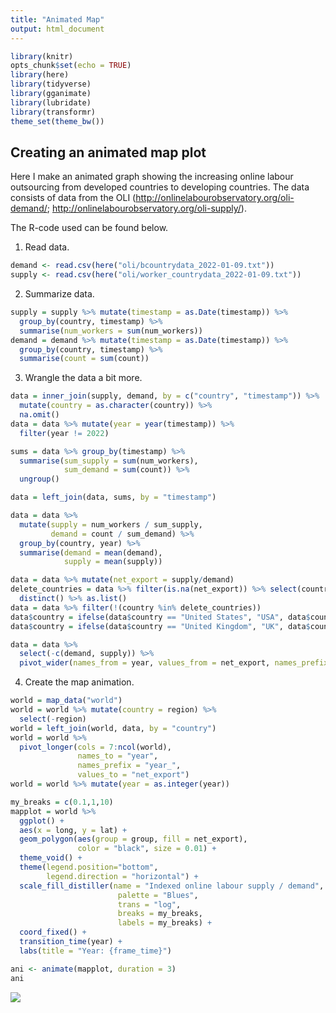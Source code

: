 ```yaml
---
title: "Animated Map"
output: html_document
---
```


```r
library(knitr)
opts_chunk$set(echo = TRUE)
library(here)
library(tidyverse)
library(gganimate)
library(lubridate)
library(transformr)
theme_set(theme_bw())
```

## Creating an animated map plot

Here I make an animated graph showing the increasing online labour outsourcing from developed countries to developing countries. The data consists of data from the OLI ([http://onlinelabourobservatory.org/oli-demand/](http://onlinelabourobservatory.org/oli-demand/); [http://onlinelabourobservatory.org/oli-supply/](http://onlinelabourobservatory.org/oli-supply/)).

The R-code used can be found below.

1. Read data.

```r
demand <- read.csv(here("oli/bcountrydata_2022-01-09.txt"))
supply <- read.csv(here("oli/worker_countrydata_2022-01-09.txt"))
```

2. Summarize data.

```r
supply = supply %>% mutate(timestamp = as.Date(timestamp)) %>%
  group_by(country, timestamp) %>%
  summarise(num_workers = sum(num_workers))
demand = demand %>% mutate(timestamp = as.Date(timestamp)) %>%
  group_by(country, timestamp) %>%
  summarise(count = sum(count))
```
3. Wrangle the data a bit more.

```r
data = inner_join(supply, demand, by = c("country", "timestamp")) %>%
  mutate(country = as.character(country)) %>%
  na.omit()
data = data %>% mutate(year = year(timestamp)) %>%
  filter(year != 2022)

sums = data %>% group_by(timestamp) %>%
  summarise(sum_supply = sum(num_workers),
            sum_demand = sum(count)) %>%
  ungroup()

data = left_join(data, sums, by = "timestamp")

data = data %>%
  mutate(supply = num_workers / sum_supply,
         demand = count / sum_demand) %>%
  group_by(country, year) %>%
  summarise(demand = mean(demand),
            supply = mean(supply))

data = data %>% mutate(net_export = supply/demand)
delete_countries = data %>% filter(is.na(net_export)) %>% select(country) %>%
  distinct() %>% as.list()
data = data %>% filter(!(country %in% delete_countries))
data$country = ifelse(data$country == "United States", "USA", data$country)
data$country = ifelse(data$country == "United Kingdom", "UK", data$country)

data = data %>%
  select(-c(demand, supply)) %>%
  pivot_wider(names_from = year, values_from = net_export, names_prefix = "year_")
```
4. Create the map animation.

```r
world = map_data("world")
world = world %>% mutate(country = region) %>%
  select(-region)
world = left_join(world, data, by = "country")
world = world %>%
  pivot_longer(cols = 7:ncol(world),
               names_to = "year",
               names_prefix = "year_",
               values_to = "net_export")
world = world %>% mutate(year = as.integer(year))

my_breaks = c(0.1,1,10)
mapplot = world %>%
  ggplot() +
  aes(x = long, y = lat) +
  geom_polygon(aes(group = group, fill = net_export),
               color = "black", size = 0.01) +
  theme_void() +
  theme(legend.position="bottom",
        legend.direction = "horizontal") +
  scale_fill_distiller(name = "Indexed online labour supply / demand",
                        palette = "Blues",
                        trans = "log",
                        breaks = my_breaks,
                        labels = my_breaks) +
  coord_fixed() +
  transition_time(year) +
  labs(title = "Year: {frame_time}")

ani <- animate(mapplot, duration = 3)
ani
```
![](animation.gif)